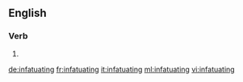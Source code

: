==English==

===Verb===
{{head|en|present participle}}

# {{present participle of|infatuate|lang=en}}

[[de:infatuating]]
[[fr:infatuating]]
[[it:infatuating]]
[[ml:infatuating]]
[[vi:infatuating]]